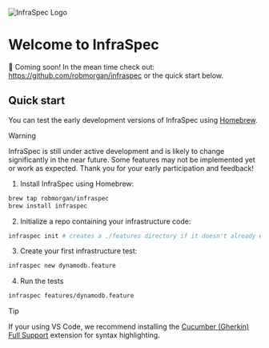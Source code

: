 
<Image
  src="/infraspec_logo_512.png"
  alt="InfraSpec Logo"
  width={128}
  height={128}
/>

# Welcome to InfraSpec

🚀 Coming soon! In the mean time check out: https://github.com/robmorgan/infraspec or the quick start below.

## Quick start

You can test the early development versions of InfraSpec using [Homebrew](https://brew.sh/).

> [!WARNING]
>
> InfraSpec is still under active development and is likely to change significantly in the near future. Some features
> may not be implemented yet or work as expected. Thank you for your early participation and feedback!

1. Install InfraSpec using Homebrew:

```sh
brew tap robmorgan/infraspec
brew install infraspec
```

2. Initialize a repo containing your infrastructure code:

```sh
infraspec init # creates a ./features directory if it doesn't already exist
```

3. Create your first infrastructure test:

```sh
infraspec new dynamodb.feature
```

4. Run the tests

```sh
infraspec features/dynamodb.feature
```

> [!TIP]
>
> If your using VS Code, we recommend installing the [Cucumber (Gherkin) Full Support](https://marketplace.visualstudio.com/items?itemName=alexkrechik.cucumberautocomplete)
> extension for syntax highlighting.
